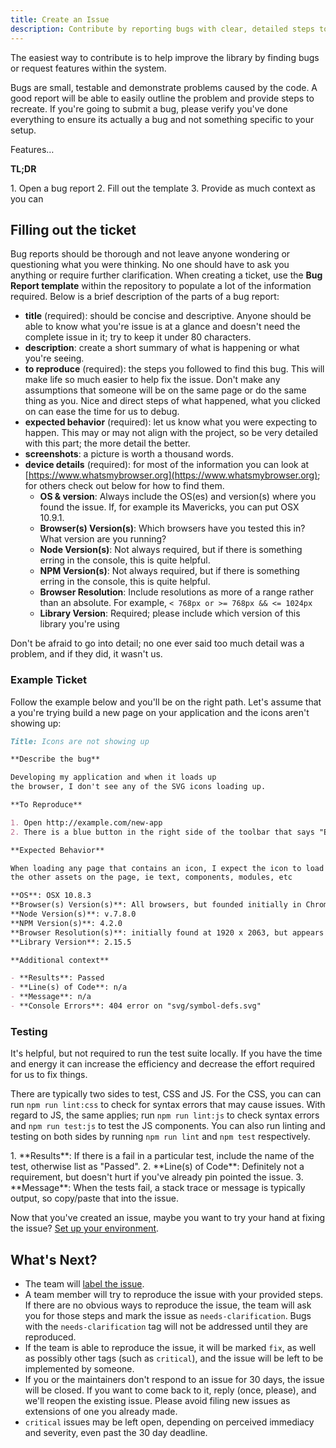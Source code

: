 ```yaml
---
title: Create an Issue
description: Contribute by reporting bugs with clear, detailed steps to reproduce issues. Ensure you've followed guidelines before submitting to help improve the library.
---
```



<CoC />

The easiest way to contribute is to help improve the library by finding bugs or request features within the system.

Bugs are small, testable and demonstrate problems caused by the code. A good report will be able to easily outline the problem and provide steps to recreate. If you're going to submit a bug, please verify you've done everything to ensure its actually a bug and not something specific to your setup.

Features…

**TL;DR**

<Steps>
1. Open a bug report
2. Fill out the template
3. Provide as much context as you can
</Steps>

## Filling out the ticket

Bug reports should be thorough and not leave anyone wondering or questioning what you were thinking. No one should have to ask you anything or require further clarification. When creating a ticket, use the **Bug Report template** within the repository to populate a lot of the information required. Below is a brief description of the parts of a bug report:

* **title** (required): should be concise and descriptive. Anyone should be able to know what you're issue is at a glance and doesn't need the complete issue in it; try to keep it under 80 characters.
* **description**: create a short summary of what is happening or what you're seeing.
* **to reproduce** (required): the steps you followed to find this bug. This will make life so much easier to help fix the issue. Don't make any assumptions that someone will be on the same page or do the same thing as you. Nice and direct steps of what happened, what you clicked on can ease the time for us to debug.
* **expected behavior** (required): let us know what you were expecting to happen. This may or may not align with the project, so be very detailed with this part; the more detail the better.
* **screenshots**: a picture is worth a thousand words.
* **device details** (required): for most of the information you can look at [https://www.whatsmybrowser.org](https://www.whatsmybrowser.org); for others check out below for how to find them.
    * **OS & version**: Always include the OS(es) and version(s) where you found the issue. If, for example its Mavericks, you can put OSX 10.9.1.
    * **Browser(s) Version(s)**: Which browsers have you tested this in? What version are you running?
    * **Node Version(s)**: Not always required, but if there is something erring in the console, this is quite helpful.
    * **NPM Version(s)**: Not always required, but if there is something erring in the console, this is quite helpful.
    * **Browser Resolution**: Include resolutions as more of a range rather than an absolute. For example, `< 768px or >= 768px && <= 1024px`
    * **Library Version**: Required; please include which version of this library you're using

Don't be afraid to go into detail; no one ever said too much detail was a problem, and if they did, it wasn't us.

### Example Ticket

Follow the example below and you'll be on the right path. Let's assume that a you're trying build a new page on your application and the icons aren't showing up:

```markdown
Title: Icons are not showing up

**Describe the bug**

Developing my application and when it loads up
the browser, I don't see any of the SVG icons loading up.

**To Reproduce**

1. Open http://example.com/new-app
2. There is a blue button in the right side of the toolbar that says "Edit" 3. Notice there should be a pencil icon, and there is nothing.

**Expected Behavior**

When loading any page that contains an icon, I expect the icon to load alongside
the other assets on the page, ie text, components, modules, etc

**OS**: OSX 10.8.3
**Browser(s) Version(s)**: All browsers, but founded initially in Chrome 38.0.2125.111
**Node Version(s)**: v.7.8.0
**NPM Version(s)**: 4.2.0
**Browser Resolution(s)**: initially found at 1920 x 2063, but appears >768
**Library Version**: 2.15.5

**Additional context**

- **Results**: Passed
- **Line(s) of Code**: n/a
- **Message**: n/a
- **Console Errors**: 404 error on "svg/symbol-defs.svg"
```

### Testing

It's helpful, but not required to run the test suite locally. If you have the time and energy it can increase the efficiency and decrease the effort required for us to fix things.

There are typically two sides to test, CSS and JS. For the CSS, you can can run `npm run lint:css` to check for syntax errors that may cause issues. With regard to JS, the same applies; run `npm run lint:js` to check syntax errors and `npm run test:js` to test the JS components. You can also run linting and testing on both sides by running `npm run lint` and `npm test` respectively.

<Steps>
1. **Results**: If there is a fail in a particular test, include the name of the test, otherwise list as "Passed".
2. **Line(s) of Code**: Definitely not a requirement, but doesn't hurt if you've already pin pointed the issue.
3. **Message**: When the tests fail, a stack trace or message is typically output, so copy/paste that into the issue.
</Steps>

Now that you've created an issue, maybe you want to try your hand at fixing the issue? [Set up your environment](../maintaining/working-with-the-code).

## What's Next?

* The team will [label the issue](../maintaining/label-issues).
* A team member will try to reproduce the issue with your provided steps. If there are no obvious ways to reproduce the issue, the team will ask you for those steps and mark the issue as `needs-clarification`. Bugs with the `needs-clarification` tag will not be addressed until they are reproduced.
* If the team is able to reproduce the issue, it will be marked `fix`, as well as possibly other tags (such as `critical`), and the issue will be left to be implemented by someone.
* If you or the maintainers don't respond to an issue for 30 days, the issue will be closed. If you want to come back to it, reply (once, please), and we'll reopen the existing issue. Please avoid filing new issues as extensions of one you already made.
* `critical` issues may be left open, depending on perceived immediacy and severity, even past the 30 day deadline.
